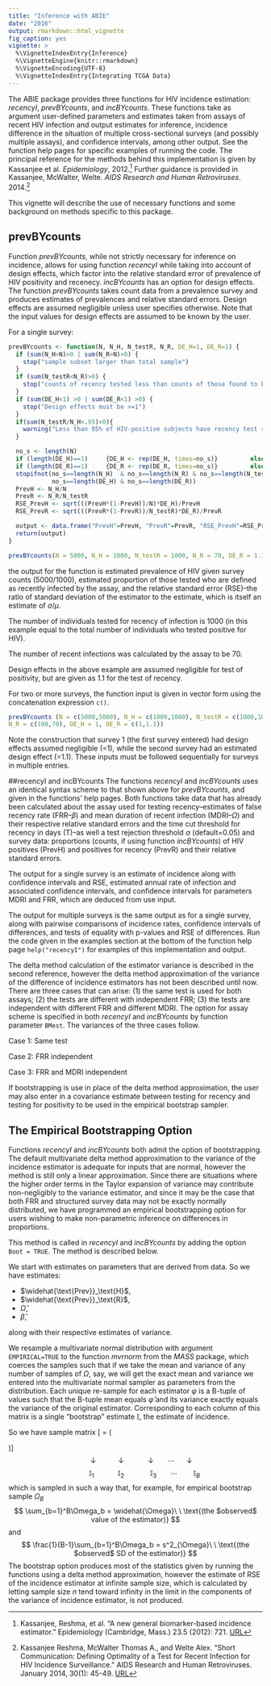 ```yaml
---
title: "Inference with ABIE"
date: "2016"
output: rmarkdown::html_vignette
fig_caption: yes
vignette: >
  %\VignetteIndexEntry{Inference}
  %\VignetteEngine{knitr::rmarkdown}
  %\VignetteEncoding{UTF-8}
  %\VignetteIndexEntry{Integrating TCGA Data}
---
```


The ABIE package provides three functions for HIV incidence estimation: $recencyI$, $prevBYcounts$, and $incBYcounts$. These functions take as argument user-defined parameters and estimates taken from assays of recent HIV infection and output estimates for inference, incidence difference in the situation of multiple cross-sectional surveys (and possibly multiple assays), and confidence intervals, among other output. See the function help pages for specific examples of running the code. The principal reference for the methods behind this implementation is given by Kassanjee et al. $Epidemiology$, 2012.^[Kassanjee, Reshma, et al. "A new general biomarker-based incidence estimator." Epidemiology (Cambridge, Mass.) 23.5 (2012): 721. [URL](http://www.ncbi.nlm.nih.gov/pmc/articles/PMC3500970/)] Further guidance is provided in Kassanjee, McWalter, Welte. $AIDS$ $Research$ $and$ $Human$ $Retroviruses$. 2014.^[Kassanjee Reshma, McWalter Thomas A., and Welte Alex. "Short Communication:
Defining Optimality of a Test for Recent Infection for HIV Incidence Surveillance." AIDS Research and Human Retroviruses. January 2014, 30(1): 45-49. [URL](http://www.ncbi.nlm.nih.gov/pubmed/24090052)]

This vignette will describe the use of necessary functions and some background on methods specific to this package.

## prevBYcounts

Function $prevBYcounts$, while not strictly necessary for inference on incidence, allows for using function $recencyI$ while taking into account of design effects, which factor into the relative standard error of prevalence of HIV positivity and recenecy. $incBYcounts$ has an option for design effects. The function $prevBYcounts$ takes count data from a prevalence survey and produces estimates of prevalences and relative standard errors. Design effects are assumed negligible unless user specifies otherwise. Note that the input values for design effects are assumed to be known by the user. 


For a single survey:

```r
prevBYcounts <- function(N, N_H, N_testR, N_R, DE_H=1, DE_R=1) {
  if (sum(N_H>N)>0 | sum(N_R>N)>0) {
    stop("sample subset larger than total sample")
  }
  if (sum(N_testR<N_R)>0) {
    stop("counts of recency tested less than counts of those found to be recently infected")
  }
  if (sum(DE_H<1) >0 | sum(DE_R<1) >0) {
    stop("Design effects must be >=1")
  }
  if(sum(N_testR/N_H<.95)>0){
    warning("Less than 95% of HIV-positive subjects have recency test results available")
  }

  no_s <- length(N)
  if (length(DE_H)==1)     {DE_H <- rep(DE_H, times=no_s)}         else {DE_H=DE_H}
  if (length(DE_R)==1)     {DE_R <- rep(DE_R, times=no_s)}         else {DE_R=DE_R}
  stopifnot(no_s==length(N_H)  & no_s==length(N_R) & no_s==length(N_testR) &
            no_s==length(DE_H) & no_s==length(DE_R))
  PrevH <- N_H/N
  PrevR <- N_R/N_testR
  RSE_PrevH <- sqrt(((PrevH*(1-PrevH))/N)*DE_H)/PrevH
  RSE_PrevR <- sqrt(((PrevR*(1-PrevR))/N_testR)*DE_R)/PrevR

  output <- data.frame("PrevH"=PrevH, "PrevR"=PrevR, "RSE_PrevH"=RSE_PrevH, "RSE_PrevR"=RSE_PrevR)
  return(output)
}
```



```r
prevBYcounts(N = 5000, N_H = 1000, N_testR = 1000, N_R = 70, DE_R = 1.1)
```
the output for the function is estimated prevalence of HIV given survey counts (5000/1000), estimated proportion of those tested who are defined as recently infected by the assay, and the relative standard error (RSE)--the ratio of standard deviation of the estimator to the estimate, which is itself an estimate of $\sigma/\mu$.   

The number of individuals tested for recency of infection is 1000 (in this example equal to the total number of individuals who tested positive for HIV). 

The number of recent infections was calculated by the assay to be 70. 

Design effects in the above example are assumed negligible for test of positivity, but are given as 1.1 for the test of recency. 

For two or more surveys, the function input is given in vector form using the concatenation expression `c()`.

```r
prevBYcounts (N = c(5000,5000), N_H = c(1000,1000), N_testR = c(1000,1000),
N_R = c(100,70), DE_H = 1, DE_R = c(1,1.1))
```
Note the construction that survey 1 (the first survey entered) had design effects assumed negligible (=1), while the second survey had an estimated design effect (=1.1). These inputs must be followed sequentially for surveys in multiple entries. 





##recencyI and incBYcounts
The functions $recencyI$ and $incBYcounts$ uses an identical syntax scheme to that shown above for $prevBYcounts$, and given in the functions' help pages. Both functions take data that has already been calculated about the assay used for testing recency--estimates of false recency rate (FRR--$\beta$) and mean duration of recent infection (MDRI--$\Omega$) and their respective relative standard errors and the time cut threshold for recency in days (T)--as well a test rejection threshold $\alpha$ (default=0.05) and survey data: proportions (counts, if using function $incBYcounts$) of HIV positives (PrevH) and positives for recency (PrevR) and their relative standard errors. 

The output for a single survey is an estimate of incidence along with confidence intervals and RSE, estimated annual rate of infection and associated confidence intervals, and confidence intervals for parameters MDRI and FRR, which are deduced from use input. 

The output for multiple surveys is the same output as for a single survey, along with pairwise comparisons of incidence rates, confidence intervals of differences, and tests of equality with p-values and RSE of differences. Run the code given in the examples section at the bottom of the function help page `help("recencyI")` for examples of this implementation and output. 

The delta method calculation of the estimator variance is described in the second reference, however the delta method approximation of the variance of the difference of incidence estimators has not been described until now. There are three cases that can arise: (1) the same test is used for both assays; (2) the tests are different with independent FRR; (3) the tests are independent with different FRR and different MDRI. The option for assay scheme is specified in both $recencyI$ and $incBYcounts$ by function parameter `BMest`. The variances of the three cases follow. 

Case 1: Same test
\begin{align}
V[\Delta \mathbb{I}]_1 \approx &
\Big(\frac{(PrevR_1 - \beta)}{(1 - PrevH_1)^2} (\Omega - \beta T)\Big)^2\   (RSE_{PrevH_1}PrevH_1)^2 + \\
&\Big(\frac{(PrevR_2 - \beta)}{(1 - PrevH_2)^2} (\Omega - \beta T)\Big)^2\ (RSE_{PrevH_2}PrevH_2)^2 +\\
  & \frac{PrevH_1}{1 - PrevH_1}(\Omega - \beta T))\ (RSE_{PrevR_1}\ PrevR_1)^2) + \\     & \frac{PrevH_2}{1 - PrevH_2}(\Omega - \beta T))\ (RSE_{PrevR_2}PrevR_2)^2) +\\
    &\Big(\big(\frac{\beta\ PrevH_1 - PrevR_1 \ PrevH_1}{1 - PrevH_1}  -  \frac{\beta\ PrevH_2 - PrevR_2 \ PrevH_2}{1 - PrevH_2}\big) (\Omega - \beta \ T)^2 \Big)^2  RSE_{MDRI}\ MDRI +\\
&\Big(\big(\frac{PrevH_1(T\ PrevR_1 - \Omega)}{(1 - PrevH_1)} -\frac{PrevH_2(T\ PrevR_2 -\Omega)}{(1 - PrevH_2)}\big)(\Omega - \beta T)^2 \Big)^2 RSE_{\beta}\ \beta\\
\end{align}



Case 2: FRR independent
\begin{align}
V[\Delta \mathbb{I}]_2 \approx &
 \Big(\frac{(PrevR_1 - \beta)}{(1 - PrevH_1)^2} (\Omega - \beta T)\Big)^2\   (RSE_{PrevH_1}PrevH_1)^2 + \\
&\Big(\frac{(PrevR_2 - \beta)}{(1 - PrevH_2)^2} (\Omega - \beta T)\Big)^2\ (RSE_{PrevH_2}PrevH_2)^2 +\\
      & \frac{PrevH_1}{1 - PrevH_1}(\Omega - \beta T))\ (RSE_{PrevR_1}\ PrevR_1)^2)  +\\     &\frac{PrevH_2}{1 - PrevH_2}(\Omega - \beta T))(RSE_{PrevR_2}PrevR_2)^2) +\\
&\Big(\big(\frac{\beta\ PrevH_1 - PrevR_1 \ PrevH_1}{1 - PrevH_1}  -  \frac{\beta\ PrevH_2 - PrevR_2 \ PrevH_2}{1 - PrevH_2}\big) (\Omega - \beta \ T)^2 \Big)^2  RSE_{MDRI}\ MDRI +\\
      &\Big(\frac{PrevH_1(T\ PrevR_1 - \Omega)}{1 - PrevH_1}(\Omega - \beta_1 \ T)^2\Big)^2 RSE_{\beta_1}\ \beta_1 + \\  
      &\Big(\frac{PrevH_2(T\ PrevR_2 - \Omega)}{1 - PrevH_2}(\Omega - \beta_2 \ T)^2)\Big)^2 RSE_{\beta_2}\ \beta_2
\end{align}


Case 3: FRR and MDRI independent
\begin{align}
V[\Delta \mathbb{I}]_3 \approx &
 \Big(\frac{(PrevR_1 - \beta_1)}{(1 - PrevH_1)^2} (\Omega_1 - \beta_1 T_1)\Big)^2\   (RSE_{PrevH_1}PrevH_1)^2 + \\
&\Big(\frac{(PrevR_2 - \beta_2)}{(1 - PrevH_2)^2} (\Omega_2 - \beta_2 T_2)\Big)^2\ (RSE_{PrevH_2}PrevH_2)^2 +\\
      & \frac{PrevH_1}{1 - PrevH_1}(\Omega_1 - \beta_1 T_1))\ (RSE_{PrevR_1}\ PrevR_1)^2)  +\\     &\frac{PrevH_2}{1 - PrevH_2}(\Omega_2 - \beta_2 T_2))(RSE_{PrevR_2}PrevR_2)^2) +\\
      &\Big(\frac{\beta_1\ PrevH_1 - PrevR_1\ PrevH_1}{1 - PrevH_1}\ (\Omega_1 - \beta_1\ T_1)^2\Big)^2 RSE_{MDRI_1}\ MDRI_1 + \\
    &\Big(\frac{\beta_2\ PrevH_2 - PrevR_2\ PrevH_2}{1 - PrevH_2}\ (\Omega_2 - \beta_2\ T_2)^2\Big)^2 RSE_{MDRI_2}\ MDRI_2    +\\
      &\Big(\frac{PrevH_1(T_1\ PrevR_1 - \Omega_1}{1 - PrevH_1}(\Omega_1 -\beta_1\ T_1)^2\Big)^2  RSE_{\beta_1}\ \beta_1 + \\     
      &\Big(\frac{PrevH_2(T_2\ PrevR_2 - \Omega_2}{1 - PrevH_2}(\Omega_2 -\beta_2\ T_2)^2\Big)^2  RSE_{\beta_2}\ \beta_2 
\end{align}

If bootstrapping is use in place of the delta method approximation, the user may also enter in a covariance estimate between testing for recency and testing for positivity to be used in the empirical bootstrap sampler. 

## The Empirical Bootstrapping Option
Functions $recencyI$ and $incBYcounts$ both admit the option of bootstrapping. The default multivariate delta method approximation to the variance of the incidence estimator is adequate for inputs that are normal, however the method is still only a linear approximation. Since there are situations where the higher order terms in the Taylor expansion of variance may contribute non-negligibly to the variance estimator, and since it may be the case that both FRR and structured survey data may not be exactly normally distributed, we have programmed an empirical bootstrapping option for users wishing to make non-parametric inference on differences in proportions.

This method is called in $recencyI$ and $incBYcounts$ by adding the option `Boot = TRUE`. The method is described below.

We start with estimates on parameters that are derived from data. So we have estimates:

* $\widehat{\text{Prev}}_\text{H}$,
* $\widehat{\text{Prev}}_\text{R}$,
* $\widehat{\Omega}$,
* $\widehat{\beta}$,

along with their respective estimates of variance.

We resample a multivariate normal distribution with argument `EMPIRICAL=TRUE` to the function $mvrnorm$ from the $MASS$ package, which coerces the samples such that if we take the mean and variance of any number of samples of $\Omega$, say, we will get the exact mean and variance we entered into the multivariate normal sampler as parameters from the distribution. Each unique re-sample for each estimator $\varphi$ is a B-tuple of values such that the B-tuple mean equals $\widehat{\varphi}$ and its variance exactly equals the variance of the original estimator. Corresponding to each column of this matrix is a single "bootstrap" estimate $\mathbb{I}$, the estimate of incidence. 

\noindent
So we have sample matrix
\[ \mathbf{B} = \left( \begin{array}{ccccc}
\text{Prev}_\text{H1} & \text{Prev}_\text{H2} & \text{Prev}_\text{H3} & \cdots & \text{Prev}_\text{HB}\\ 
\text{Prev}_\text{R1} & \text{Prev}_\text{R2} & \text{Prev}_\text{R3} & \cdots & \text{Prev}_\text{RB}\\
\Omega_1 & \Omega_2 & \Omega_3 & \cdots&\Omega_B \\
\beta_1 & \beta_2 & \beta_3 &\cdots & \beta_B 
\end{array} \right)\] 
$$  \  \ \  \ \  \ \   \ \  \ \  \ \  \ \  \downarrow\ \ \ \ \ \ \   \ \  \ \  \downarrow\ \ \ \ \ \ \ \ \  \ \  \   \downarrow\ \ \ \ \  \ \   \cdots\ \ \ \ \  \ \downarrow \ \ \ \ \ \ \  \ \ 
$$
$$\ \ \ \  \  \ \  \ \  \ \   \ \  \ \  \ \ \ \ \ \ \  \mathbb{I}_1 \  \ \ \ \ \ \ \   \ \  \  \ \mathbb{I}_2\ \ \  \ \ \ \ \ \  \ \ \  \  \mathbb{I}_3\ \ \    \  \ \ \ \cdots\ \ \ \ \ \  \ \ \mathbb{I}_B \ \ \ \ \ \ \  \ \ \ \ \ \
$$
which is sampled in such a way that, for example, for empirical bootstrap sample $\Omega_B$ 
$$
\sum_{b=1}^B\Omega_b = \widehat{\Omega}\ \ \text{(the $observed$ value of the estimator)}
$$
and
$$
\frac{1}{B-1}\sum_{b=1}^B\Omega_b = s^2_{\Omega}\ \ \text{(the $observed$ SD of the estimator)}
$$
The bootstrap option produces most of the statistics given by running the functions using a delta method approximation, however the estimate of RSE of the incidence estimator at infinite sample size, which is calculated by letting sample size $n$ tend toward infinity in the limit in the components of the variance of incidence estimator, is not produced.
